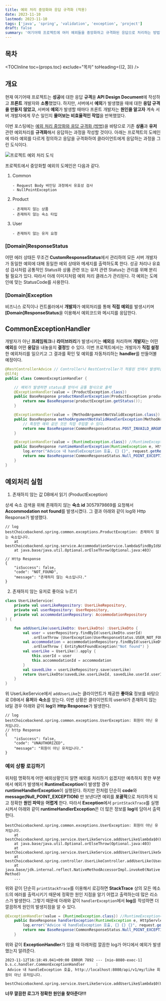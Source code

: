 ```yaml
---
title: 예외 처리 중앙화와 응답 규격화 (적용)
date: 2023-11-10
lastmod: 2023-11-10
tags: ['java', 'spring', 'validation', 'exception', 'project']
draft: false
summary: '여기어때 프로젝트에 여러 예외들을 중앙화하고 규격화된 응답으로 처리하는 방법'
---
```


## 목차

<TOCInline toc={props.toc} exclude="목차" toHeading={(2, 3)} />

## 개요

현재 여기어때 프로젝트는 **성공**에 대한 응답 **규격**을 **API Design Document**에 작성하고 **프론트** 개발자와 **소통**했었다.
하지만, 서버에서 **예외**가 발생했을 때에 대한 **응답 규격을 만들지 않았고**, 서버에 **예외**가 발생할 때마다 프론트 개발자는 **원인을 알고자**
계속 서버 개발자에게 무슨 일인지 **물어보는 비효율적인 작업**을 반복했었다.

이번 포스팅에는 [예외 처리 중앙화와 응답 규격화 (방법)](/blog/java/java-exception-center)을 바탕으로 기존 **상품**과 **유저** 관련 예외처리를 **규격화**해서 응답하는 과정을 작성할 것이다.
아래는 프로젝트의 도메인에 따라 예외를 다르게 정의하고 응답을 규격화하여 클라이언트에게 응답하는 과정을 그린 도식이다.

<img src="/static/images/project/project-exception-center.png" alt="프로젝트 예외 처리 도식" />

프로젝트에서 중앙화할 예외의 도메인은 다음과 같다.

1. Common
   ```
   - Request Body 바인딩 과정에서 유효성 검사
   - NullPointException
   ```
2. Product
   ```
   - 존재하지 않는 상품
   - 존재하지 않는 숙소 타입
   ```
3. User
   ```
   - 존재하지 않는 유저 요청
   ```

### [Domain]ResponseStatus

어떤 에러 상태든 무조건 **CustomResponseStatus**에서 관리하여 모든 서버 개발자가 동일한 예외에 대해 동일한 에외 상태와 메세지를 출력하도록 한다.
성공 처리나 유효성 검사처럼 공통적인 Status와 상품 관련 또는 유저 관련 Status는 관리를 위해 분리될 필요가 있다. 따라서 아래 이미지처럼 예외 처리 클래스가 관리된다.
각 예외는 도메인에 맞는 StatusCode를 사용한다.

### [Domain]Exception

비즈니스 로직이나 컨트롤러에서 **개발자**가 예외처리를 통해 **직접** **예외**를 발생시키며 **[Domain]ResponseStatus**을 이용해서 예외코드와 메시지를 응답한다.

## CommonExceptionHandler

개발자가 아닌 **프레임워크**나 **라이브러리**가 발생시키는 **예외**를 처리하며 **개발자**는 어떤 **예외**를 어떤 **응답**을 내놓을지 **결정**할 수 있다.
이번 프로젝트에서는 개발자가 **직접 설정**한 예외처리를 일으키고 그 결과를 확인 및 예외를 자동처리하는 **handler**를 만들어볼 예정이다.

```java:CommonExceptionHandler.java
@RestControllerAdvice // Controller나 RestController가 적용된 빈에서 발생하는 예외를 잡아 처리
@Slf4j
public class CommonExceptionHandler {

    // 예외가 발생하면 status를 받아서 공통 형식으로 출력
    @ExceptionHandler(value = {ProductException.class})
    public BaseResponse productHandlerException(ProductException productException){
        return new BaseResponse(productException.getStatus());
    }

    @ExceptionHandler(value = {MethodArgumentNotValidException.class})
    public BaseResponse methodArgumentNotValidHandlerException(MethodArgumentNotValidException m){
        // 특정한 예외 같은 것은 직접 주입할 수 있다.
        return new BaseResponse(CommonResponseStatus.POST_INVAILD_ARGUMENT);
    }

    @ExceptionHandler(value = {RuntimeException.class}) //RuntimeException나 NullPointerException가 발생하는 예외가 발생하면 처리하는 메서드
    public BaseResponse runtimeHandlerException(RuntimeException e, HttpServletRequest request){
        log.error("Advice 내 handleException 호출, {} {}", request.getRequestURL(), e.getMessage());
        return new BaseResponse(CommonResponseStatus.Null_POINT_EXCEPTION);
    }
}
```

## 예외처리 실험

1. 존재하지 않는 값 DB에서 읽기 (ProductException)

상세 숙소 검색을 위해 존재하지 않는 **숙소 id** 3057979869를 요청해서 **Accommodation not found**를 발생시켰다.
그 결과 아래와 같이 log와 Http Response가 발생했다.

```
// log
bestChoicebackend.spring.common.exceptions.ProductException: 존재하지 않는 숙소입니다.
	at bestChoicebackend.spring.service.AccommodationService.lambda$findById$0(AccommodationService.java:38)
	at java.base/java.util.Optional.orElseThrow(Optional.java:403)

// Http Response
{
    "isSuccess": false,
    "code": "NOT_FOUND",
    "message": "존재하지 않는 숙소입니다."
}
```

2. 존재하지 않는 유저로 좋아요 누르기

```kotlin:UserLikeService.kt
class UserLikeService(
    private val userLikeRepository: UserLikeRepository,
    private val userRepository: UserRepository,
    private val accommodationRepository: AccommodationRepository
) {

    fun addUserLike(userLikeDto: UserLikeDto) :UserLikeDto {
        val user = userRepository.findById(userLikeDto.userId)
            .orElseThrow {UserException(UserResponseStatus.USER_NOT_FOUND)}
        val accommodation = accommodationRepository.findById(userLikeDto.accommodationId)
            .orElseThrow { EntityNotFoundException("Not found") }
        val userLike = UserLike().apply {
            this.userId = user
            this.accommodationId = accommodation
        }
        val savedLike = userLikeRepository.save(userLike)
        return UserLikeDto(savedLike.userLikeId, savedLike.userId.userId, savedLike.accommodationId.accommodationId)
    }
}
```

위 UserLikeService에서 `addUserLike`는 클라이언트가 제공한 **좋아요** 정보를 바탕으로 DB에서 **유저**와 **숙소**를 얻는다.
이번 상황은 클라이언트의 userId가 존재하지 않는 Id일 경우 아래와 같이 **log**와 **Http Response**가 발생한다.

```
// log
bestChoicebackend.spring.common.exceptions.UserException: 회원이 아닌 유저입니다.
// http Response
{
    "isSuccess": false,
    "code": "UNAUTHORIZED",
    "message": "회원이 아닌 유저입니다."
}
```

### 예외 상황 로깅하기

위처럼 명확하게 어떤 예외상황인지 알면 예외를 처리하기 쉽겠지만 예측하지 못한 부분에서 예외가 발생해서 **RuntimeException**이 발생할 경우 **runtimeHandlerException**이 실행된다.
하지만 전처럼 단순히 **code**와 **message(Null_POINT_EXCEPTION)** 만 보낸다면
예외를 **포괄적**으로 처리하게 되고 정확한 **원인 파악**을 **어렵게** 한다. 따라서 **Exception**에서 `printStackTrace`를 실행시켜서 아래와 같이 **runtimeHandlerException**은 더 많은 정보를 **log**에 담아서 출력한다.

```:무수히 많이 출력된 System.err
bestChoicebackend.spring.common.exceptions.UserException: 회원이 아닌 유저입니다.
	at bestChoicebackend.spring.service.UserLikeService.addUserLike$lambda$0(UserLikeService.kt:24)
	at java.base/java.util.Optional.orElseThrow(Optional.java:403)
	at bestChoicebackend.spring.service.UserLikeService.addUserLike(UserLikeService.kt:24)
	at bestChoicebackend.spring.controller.UserLikeController.addUserLike(UserLikeController.kt:24)
	at java.base/jdk.internal.reflect.NativeMethodAccessorImpl.invoke0(Native Method)
	...

```

위와 같이 단순히 `printStackTrace`를 이용해서 로깅하면 **StackTrace** 상의 모든 메소드의 에러를 출력시키기 때문에
정확한 원인 지점을 알기 어렵고 출력하는데 많은 리소스가 발생한다. 그렇기 때문에 아래와 같이 `handlerException`에서 **log**를 작성하면 더 깔끔하게 원인의 발생지점을 알 수 있다.

```java.CommonExceptionHandler.java
@ExceptionHandler(value = {RuntimeException.class}) //RuntimeException나 NullPointerException가 발생하는 예외가 발생하면 처리하는 메서드
    public BaseResponse handlerException(RuntimeException e, HttpServletRequest request){
        log.error("Advice 내 handleException 호출, {} {} {}", request.getRequestURL(), e.getMessage(), e.getStackTrace()[0]);
        return new BaseResponse(CommonResponseStatus.Null_POINT_EXCEPTION);
    }
```

위와 같이 **ExceptionHandler**가 있을 때 아래처럼 깔끔한 log가 어디에서 예외가 발생했는지 알려준다.

```
2023-11-12T16:18:49.041+09:00 ERROR 7892 --- [nio-8080-exec-1] b.s.c.handler.CommonExceptionHandler     :
 Advice 내 handleException 호출, http://localhost:8080/api/v1/my/like 회원이 아닌 유저입니다.
 bestChoicebackend.spring.service.UserLikeService.addUserLike$lambda$0(UserLikeService.kt:24)
```

**너무 깔끔한 로그가 정확한 원인을 찾아준다!!!**
